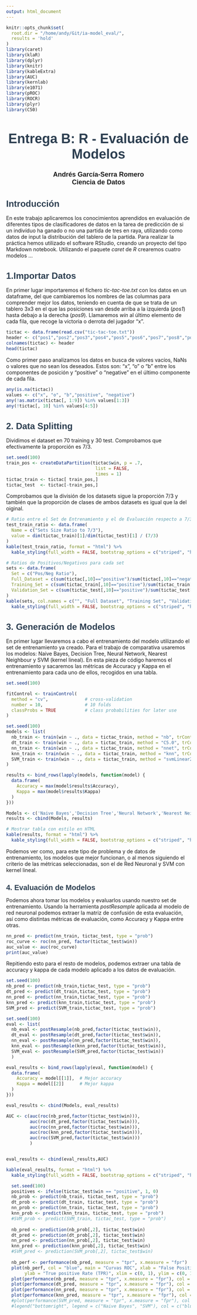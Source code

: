 ```yaml
---
output: html_document
---
```

<!-- Configuración de celdas e input -->
```r
knitr::opts_chunk$set(
  root.dir = "/home/andy/Git/ia-model_eval/",
  results = 'hold'
)
library(caret)
library(klaR)
library(dplyr)
library(knitr)
library(kableExtra)
library(AUC)
library(kernlab)
library(e1071)
library(pROC)
library(ROCR)
library(plyr)
library(C50)
```

<!-- Custom Header -->
---
<div style="margin-top: 50px;"></div>

<h1 style="text-align: center; font-size: 36px; font-family: Arial, sans-serif; color: #2c3e50;">
    <strong>Entrega B: R - Evaluación de Modelos</strong>
</h1>
<p style="text-align: center; font-size: 18px; font-family: Arial;">
    <strong>Andrés García-Serra Romero</strong> <br>
    <strong>Ciencia de Datos</strong>
</p>

<!-- Introduccion -->
---
<div style="margin-top: 20px;"></div>
<h1 style="font-size: 24px; font-family: Arial, sans-serif; color: #2c3e50;">
    <strong>Introducción</strong>
</h1>

En este trabajo aplicaremos los conocimientos aprendidos en evaluación de diferentes tipos de clasificadores de datos en la tarea de predicción de si un indivíduo ha ganado o no una partida de tres en raya, utilizando como datos de input la distribución del tablero de la partida. Para realizar la práctica hemos utilizado el software RStudio, creando un proyecto del tipo Markdown notebook. Utilizando el paquete *caret* de *R* crearemos cuatro modelos ...

<!-- 1. Importando datos -->
---
<h1 style="font-size: 24px; font-family: Arial, sans-serif; color: #2c3e50;">
    <strong>1.Importar Datos</strong>
</h1>

En primer lugar importaremos el fichero *tic-tac-toe.txt* con los datos en un dataframe, del que cambiaremos los nombres de las columnas para comprender mejor los datos, teniendo en cuenta de que se trata de un tablero 3x3 en el que las posiciones van desde arriba a la izquierda (*pos1*) hasta debajo a la derecha (*pos9*). Llamaremos *win* al último elemento de cada fila, que recoge la victoria o derrota del jugador "x".

```r
tictac <- data.frame(read.csv("tic-tac-toe.txt"))
header <- c("pos1","pos2","pos3","pos4","pos5","pos6","pos7","pos8","pos9","win")
colnames(tictac) <- header
head(tictac)
```

Como primer paso analizamos los datos en busca de valores vacíos, NaNs o valores que no sean los deseados. Estos son: "x", "o" o "b" entre los componentes de posición y "positive" o "negative" en el último componente de cada fila.

```r
any(is.na(tictac))
values <- c("x", "o", "b","positive", "negative")
any(!as.matrix(tictac[, 1:9]) %in% values[1:3])
any(!tictac[, 10] %in% values[4:5])

```

<!-- 2. Data Splitting -->
---
<h1 style="font-size: 24px; font-family: Arial, sans-serif; color: #2c3e50;">
    <strong>2. Data Splitting</strong>
</h1>

Dividimos el dataset en 70 training y 30 test. Comprobamos que efectivamente la proporción es 7/3.

```r
set.seed(100)
train_pos <- createDataPartition(tictac$win, p = .7, 
                                  list = FALSE, 
                                  times = 1)
tictac_train <- tictac[ train_pos,]
tictac_test  <- tictac[-train_pos,]
```

Comprobamos que la división de los datasets sigue la proporción 7/3 y también que la proporción de clases de ambos datasets es igual que la del oiginal.

```r
# Ratio entre el Set de Entrenamiento y el de Evaluación respecto a 7/3
test_train_ratio <- data.frame(
  Name = c("Sets Size Ratio to 7/3"),
  value = dim(tictac_train)[1]/dim(tictac_test)[1] / (7/3)
)
kable(test_train_ratio, format = "html") %>%
  kable_styling(full_width = FALSE, bootstrap_options = c("striped", "hover"))

# Ratios de Positivos/Negativos para cada set
sets <- data.frame(
  Set = c("Pos/Neg Ratio"),
  Full_Dataset = c(sum(tictac[,10]=="positive")/sum(tictac[,10]=="negative")),
  Training_Set = c(sum(tictac_train[,10]=="positive")/sum(tictac_train[,10]=="negative")),
  Validation_Set = c(sum(tictac_test[,10]=="positive")/sum(tictac_test[,10]=="negative"))
)
kable(sets, col.names = c("", "Full Dataset", "Training Set", "Validation Set"), format = "html") %>%
  kable_styling(full_width = FALSE, bootstrap_options = c("striped", "hover"))

```

<!-- 3. Generación de modelos -->
---
<h1 style="font-size: 24px; font-family: Arial, sans-serif; color: #2c3e50;">
    <strong>3. Generación de Modelos</strong>
</h1>

En primer lugar llevaremos a cabo el entrenamiento del modelo utilizando el set de entrenamiento ya creado. Para el trabajo de comparativa usaremos los modelos: Naive Bayes, Decision Tree, Neural Network, Nearest Neighbour y SVM (kernel lineal). En esta pieza de código haremos el entrenamiento y sacaremos las métricas de Accuracy y Kappa en el entrenamiento para cada uno de ellos, recogidos en una tabla.

```r
set.seed(100)

fitControl <- trainControl(
  method = "cv",              # cross-validation
  number = 10,                # 10 folds
  classProbs = TRUE           # class probabilities for later use
)

set.seed(100)
models <- list(
  nb_train <- train(win ~ ., data = tictac_train, method = "nb", trControl = fitControl),
  dt_train <- train(win ~ ., data = tictac_train, method = "C5.0", trControl = fitControl),
  nn_train <- train(win ~ ., data = tictac_train, method = "nnet", trControl = fitControl),
  knn_train <- train(win ~ ., data = tictac_train, method = "knn", trControl = fitControl),
  SVM_train <- train(win ~ ., data = tictac_train, method = "svmLinear2", trControl = fitControl)
)

results <- bind_rows(lapply(models, function(model) {
  data.frame(
    Accuracy = max(model$results$Accuracy),
    Kappa = max(model$results$Kappa)
  )
}))

Models <- c('Naive Bayes','Decision Tree','Neural Network','Nearest Neighbour','SVM (linear kernel)')
results <- cbind(Models, results)

```


```r
# Mostrar tabla con estilo en HTML
kable(results, format = "html") %>%
  kable_styling(full_width = FALSE, bootstrap_options = c("striped", "hover"))
```

Podemos ver como, para este tipo de problema y de datos de entrenamiento, los modelos que mejor funcionan, o al menos siguiendo el criterio de las métricas seleccionadas, son el de Red Neuronal y SVM con kernel lineal.

<h1 style="font-size: 20px; font-family: Arial, sans-serif; color: #2c3e50;">
    <strong>4. Evaluación de Modelos</strong>
</h1>

Podemos ahora tomar los modelos y evaluarlos usando nuestro set de entrenamiento. Usando la herramienta *postResample* aplicada al modelo de red neuronal podemos extraer la matriz de confusión de esta evaluación, así como distintas métricas de evaluación, como Accuracy y Kappa entre otras.

```r
nn_pred <- predict(nn_train, tictac_test, type = "prob")
roc_curve <- roc(nn_pred, factor(tictac_test$win))
auc_value <- auc(roc_curve)
print(auc_value)
```
Repitiendo esto para el resto de modelos, podemos extraer una tabla de accuracy y kappa de cada modelo aplicado a los datos de evaluación.

```r
set.seed(100)
nb_pred <- predict(nb_train,tictac_test, type = "prob")
dt_pred <- predict(dt_train,tictac_test, type = "prob")
nn_pred <- predict(nn_train,tictac_test, type = "prob")
knn_pred <- predict(knn_train,tictac_test, type = "prob")
SVM_pred <- predict(SVM_train,tictac_test, type = "prob")

set.seed(100)
eval <- list(
  nb_eval <- postResample(nb_pred,factor(tictac_test$win)),
  dt_eval <- postResample(dt_pred,factor(tictac_test$win)),
  nn_eval <- postResample(nn_pred,factor(tictac_test$win)),
  knn_eval <- postResample(knn_pred,factor(tictac_test$win)),
  SVM_eval <- postResample(SVM_pred,factor(tictac_test$win))
  )

eval_results <- bind_rows(lapply(eval, function(model) {
  data.frame(
    Accuracy = model[[1]],  # Mejor accuracy
    Kappa = model[[2]]      # Mejor kappa
  )
}))

eval_results <- cbind(Models, eval_results)

AUC <- c(auc(roc(nb_pred,factor(tictac_test$win))),
         auc(roc(dt_pred,factor(tictac_test$win))),
         auc(roc(nn_pred,factor(tictac_test$win))),
         auc(roc(knn_pred,factor(tictac_test$win))),
         auc(roc(SVM_pred,factor(tictac_test$win)))
         )


eval_results <- cbind(eval_results,AUC)

kable(eval_results, format = "html") %>%
  kable_styling(full_width = FALSE, bootstrap_options = c("striped", "hover"))

```

```r
  set.seed(100)
  positives <- ifelse(tictac_test$win == "positive", 1, 0)
  nb_prob <- predict(nb_train, tictac_test, type = "prob")
  dt_prob <- predict(dt_train, tictac_test, type = "prob")
  nn_prob <- predict(nn_train, tictac_test, type = "prob")
  knn_prob <- predict(knn_train, tictac_test, type = "prob")
  #SVM_prob <- predict(SVM_train, tictac_test, type = "prob")
  
  nb_pred <- prediction(nb_prob[,2], tictac_test$win)
  dt_pred <- prediction(dt_prob[,2], tictac_test$win)
  nn_pred <- prediction(nn_prob[,2], tictac_test$win)
  knn_pred <- prediction(knn_prob[,2], tictac_test$win)
  #SVM_pred <- prediction(SVM_prob[,2], tictac_test$win)
  
  nb_perf <- performance(nb_pred, measure = "tpr", x.measure = "fpr")
  plot(nb_perf, col = "blue", main = "Curvas ROC", xlab = "False Positive Rate (FPR)",
       ylab = "True positive Rate (TPR)", xlim = c(0, 1), ylim = c(0, 1), asp=1)
  plot(performance(nb_pred, measure = "tpr", x.measure = "fpr"), col = "red", add = TRUE)
  plot(performance(dt_pred, measure = "tpr", x.measure = "fpr"), col = "orange", add = TRUE)
  plot(performance(nn_pred, measure = "tpr", x.measure = "fpr"), col = "green", add = TRUE)
  plot(performance(knn_pred, measure = "tpr", x.measure = "fpr"), col = "black", add = TRUE)
  #plot(performance(SVM_pred, measure = "tpr", x.measure = "fpr"), col = "pink", add = TRUE)
  #legend("bottomright", legend = c("Naive Bayes", "SVM"), col = c("blue", "red"), lwd = 2)

```
